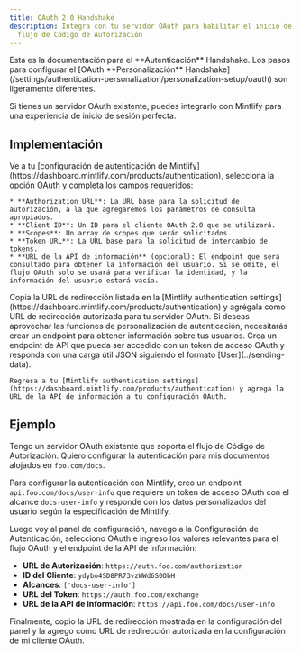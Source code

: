 ```yaml
---
title: OAuth 2.0 Handshake
description: Integra con tu servidor OAuth para habilitar el inicio de sesión de usuarios a través del
  flujo de Código de Autorización
---
```


<Info>
  Esta es la documentación para el **Autenticación** Handshake. Los pasos para configurar el [OAuth **Personalización** Handshake](/settings/authentication-personalization/personalization-setup/oauth) son ligeramente diferentes.
</Info>

Si tienes un servidor OAuth existente, puedes integrarlo con Mintlify para una experiencia de inicio de sesión perfecta.

## Implementación

<Steps>
  <Step title="Configure your Authentication settings">
    Ve a tu [configuración de autenticación de Mintlify](https://dashboard.mintlify.com/products/authentication), selecciona la opción OAuth y completa los campos requeridos:

    * **Authorization URL**: La URL base para la solicitud de autorización, a la que agregaremos los parámetros de consulta apropiados.
    * **Client ID**: Un ID para el cliente OAuth 2.0 que se utilizará.
    * **Scopes**: Un array de scopes que serán solicitados.
    * **Token URL**: La URL base para la solicitud de intercambio de tokens.
    * **URL de la API de información** (opcional): El endpoint que será consultado para obtener la información del usuario. Si se omite, el flujo OAuth solo se usará para verificar la identidad, y la información del usuario estará vacía.
  </Step>

  <Step title="Configure your OAuth client">
    Copia la URL de redirección listada en la [Mintlify authentication settings](https://dashboard.mintlify.com/products/authentication) y agrégala como URL de redirección autorizada para tu servidor OAuth.
  </Step>

  <Step title="Create your Info API (Optional)">
    Si deseas aprovechar las funciones de personalización de autenticación, necesitarás crear un endpoint para obtener información sobre tus usuarios. Crea un endpoint de API que pueda ser accedido con un token de acceso OAuth y responda con una carga útil JSON siguiendo el formato [User](../sending-data).

    Regresa a tu [Mintlify authentication settings](https://dashboard.mintlify.com/products/authentication) y agrega la URL de la API de información a tu configuración OAuth.
  </Step>
</Steps>

## Ejemplo

Tengo un servidor OAuth existente que soporta el flujo de Código de Autorización. Quiero configurar la autenticación para mis documentos alojados en `foo.com/docs`.

Para configurar la autenticación con Mintlify, creo un endpoint `api.foo.com/docs/user-info` que requiere un token de acceso OAuth con el alcance `docs-user-info` y responde con los datos personalizados del usuario según la especificación de Mintlify.

Luego voy al panel de configuración, navego a la Configuración de Autenticación, selecciono OAuth e ingreso los valores relevantes para el flujo OAuth y el endpoint de la API de información:

* **URL de Autorización**: `https://auth.foo.com/authorization`
* **ID del Cliente**: `ydybo4SD8PR73vzWWd6S0ObH`
* **Alcances**: `['docs-user-info']`
* **URL del Token**: `https://auth.foo.com/exchange`
* **URL de la API de información**: `https://api.foo.com/docs/user-info`

Finalmente, copio la URL de redirección mostrada en la configuración del panel y la agrego como URL de redirección autorizada en la configuración de mi cliente OAuth.
